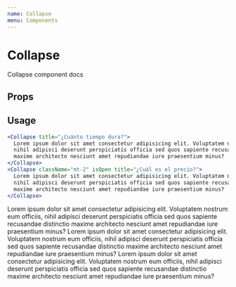 ```yaml
---
name: Collapse
menu: Components
---
```


# Collapse
Collapse component docs

## Props
<Props of={Collapse} />

## Usage
```jsx
<Collapse title="¿Cuánto tiempo dura?">
  Lorem ipsum dolor sit amet consectetur adipisicing elit. Voluptatem nostrum eum officiis,
  nihil adipisci deserunt perspiciatis officia sed quos sapiente recusandae distinctio
  maxime architecto nesciunt amet repudiandae iure praesentium minus?  
</Collapse>
<Collapse className="mt-2" isOpen title="¿Cuál es el precio?">
  Lorem ipsum dolor sit amet consectetur adipisicing elit. Voluptatem nostrum eum officiis,
  nihil adipisci deserunt perspiciatis officia sed quos sapiente recusandae distinctio
  maxime architecto nesciunt amet repudiandae iure praesentium minus?  
</Collapse>
```
<Collapse title="¿Cuánto tiempo dura?">
  Lorem ipsum dolor sit amet consectetur adipisicing elit. Voluptatem nostrum eum officiis,
  nihil adipisci deserunt perspiciatis officia sed quos sapiente recusandae distinctio
  maxime architecto nesciunt amet repudiandae iure praesentium minus?  
</Collapse>
<Collapse className="mt-5" isOpen title="¿Cuál es el precio?">
  Lorem ipsum dolor sit amet consectetur adipisicing elit. Voluptatem nostrum eum officiis,
  nihil adipisci deserunt perspiciatis officia sed quos sapiente recusandae distinctio
  maxime architecto nesciunt amet repudiandae iure praesentium minus?  
</Collapse>
<Collapse className="mt-5" isOpen title="¿Cómo puedo pagarlo?">
  Lorem ipsum dolor sit amet consectetur adipisicing elit. Voluptatem nostrum eum officiis,
  nihil adipisci deserunt perspiciatis officia sed quos sapiente recusandae distinctio
  maxime architecto nesciunt amet repudiandae iure praesentium minus?  
</Collapse>
